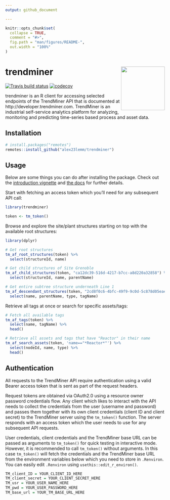```yaml
---
output: github_document

---
```


<!-- README.md is generated from README.Rmd. Please edit that file -->

```r
knitr::opts_chunk$set(
  collapse = TRUE,
  comment = "#>",
  fig.path = "man/figures/README-",
  out.width = "100%"
)
```

# trendminer <img src='man/figures/logo.png' align="right" height="138" />

<!-- badges: start -->

[![Travis build status](https://travis-ci.com/alex23lemm/trendminer.svg?branch=master)](https://travis-ci.com/alex23lemm/trendminer)
[![codecov](https://codecov.io/gh/alex23lemm/trendminer/branch/master/graph/badge.svg)](https://codecov.io/gh/alex23lemm/trendminer)
<!-- badges: end -->

trendminer is an R client for accessing selected endpoints of the TrendMiner API that is documented at http://developer.trendminer.com. TrendMiner is an industrial self-service analytics platform for analyzing, monitoring and predicting time-series based process and asset data.  

## Installation

``` r
# install.packages("remotes")
remotes::install_github("alex23lemm/trendminer")
```

## Usage

Below are some things you can do after installing the package. Check out the [introduction vignette](https://alex23lemm.github.io/trendminer/articles/trendminer.html) and [the docs](https://alex23lemm.github.io/trendminer/reference/index.html) for further details.

Start with fetching an access token which you'll need for any subsequent API call:

```r
library(trendminer)

token <- tm_token()
```

Browse and explore the site/plant structures starting on top with the available root structures:

```r
library(dplyr)

# Get root structures
tm_af_root_structures(token) %>% 
  select(structureId, name)

# Get child structures of Site Grenoble
tm_af_child_structures(token, "ca12dc39-516d-4217-b7cc-a8d220a32858") %>% 
  select(structureId, name, parentName)

# Get entire subtree structure underneath Line 1
tm_af_descendant_structures(token, "2cd8f0c6-4bfc-49f9-9c0d-5c878d05eae6") %>% 
  select(name, parentName, type, tagName)
```

Retrieve all tags at once or search for specific assets/tags:

```r
# Fetch all available tags
tm_af_tags(token) %>% 
  select(name, tagName) %>%
  head()

# Retrieve all assets and tags that have "Reactor" in their name
tm_af_search_assets(token, 'name=="*Reactor*"') %>%
  select(nodeId, name, type) %>%
  head()
```


## Authentication

All requests to the TrendMiner API require authentication using a valid Bearer access token that is sent as part of the request headers. 

Request tokens are obtained via OAuth2.0 using a resource owner password credentials flow. Any client which likes to interact with the API needs to collect the credentials from the user (username and password) and passes them together with its own client credentials (client ID and client secret) to the TrendMiner server using the `tm_token()` function. The server responds with an access token which the user needs to use for any subsequent API requests.

User credentials, client credentials and the TrendMiner base URL can be passed as arguments to `tm_token()` for quick testing in interactive mode. However, it is recommended to call `tm_token()` without arguments. In this case `tm_token()` will fetch the credentials and the TrendMiner base URL from the environment variables below which you need to store in `.Renviron`. You can easily edit `.Renviron` using `usethis::edit_r_environ()`.

```r
TM_client_ID = YOUR_CLIENT_ID_HERE
TM_client_secret = YOUR_CLIENT_SECRET_HERE
TM_usr = YOUR_USER_NAME_HERE
TM_pwd = YOUR_USER_PASSWORD_HERE
TM_base_url = YOUR_TM_BASE_URL_HERE
```

